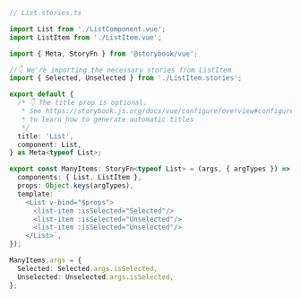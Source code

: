 ```ts
// List.stories.ts

import List from './ListComponent.vue';
import ListItem from './ListItem.vue';

import { Meta, StoryFn } from '@storybook/vue';

//👇 We're importing the necessary stories from ListItem
import { Selected, Unselected } from './ListItem.stories';

export default {
  /* 👇 The title prop is optional.
   * See https://storybook.js.org/docs/vue/configure/overview#configure-story-loading
   * to learn how to generate automatic titles
   */
  title: 'List',
  component: List,
} as Meta<typeof List>;

export const ManyItems: StoryFn<typeof List> = (args, { argTypes }) => ({
  components: { List, ListItem },
  props: Object.keys(argTypes),
  template: `
    <List v-bind="$props">
      <list-item :isSelected="Selected"/>
      <list-item :isSelected="Unselected"/>
      <list-item :isSelected="Unselected"/>
    </List>`,
});

ManyItems.args = {
  Selected: Selected.args.isSelected,
  Unselected: Unselected.args.isSelected,
};
```